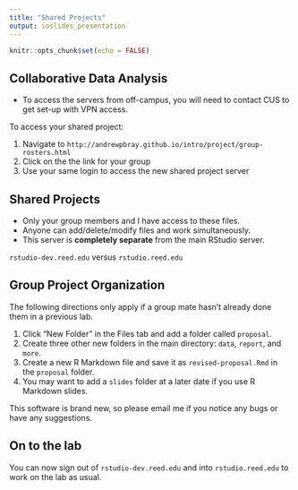 ```yaml
---
title: "Shared Projects"
output: ioslides_presentation
---
```


```r
knitr::opts_chunk$set(echo = FALSE)
```

## Collaborative Data Analysis {.build}

- To access the servers from off-campus, you will need to contact CUS to
get set-up with VPN access.

To access your shared project:

1. Navigate to `http://andrewpbray.github.io/intro/project/group-rosters.html`
2. Click on the the link for your group
3. Use your same login to access the new shared project server


## Shared Projects {.build}

- Only your group members and I have access to these files.
- Anyone can add/delete/modify files and work simultaneously.
- This server is **completely separate** from the main RStudio server.

`rstudio-dev.reed.edu` versus `rstudio.reed.edu`


## Group Project Organization {.build}

The following directions only apply if a group mate hasn't already done them
in a previous lab.

1. Click "New Folder" in the Files tab and add a folder called `proposal`.
2. Create three other new folders in the main directory: `data`, `report`, and
`more`.
3. Create a new R Markdown file and save it as `revised-proposal.Rmd` in the
`proposal` folder.
4. You may want to add a `slides` folder at a later date if you use R Markdown
slides.

This software is brand new, so please email me if you notice any bugs or have
any suggestions.


## On to the lab

You can now sign out of `rstudio-dev.reed.edu` and into `rstudio.reed.edu` to
work on the lab as usual.
